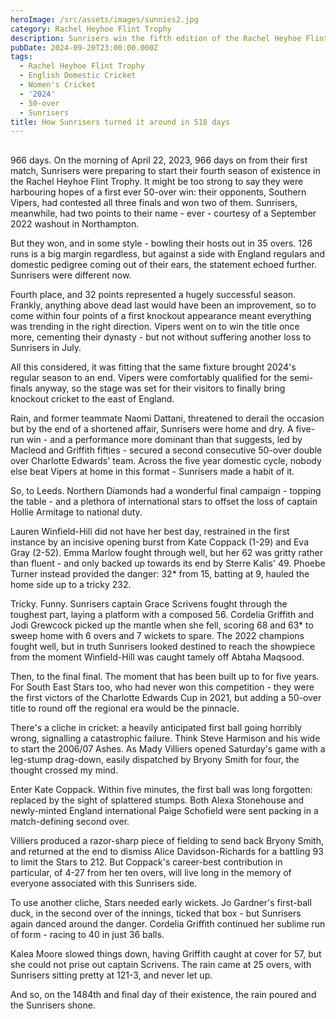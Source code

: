 ```yaml
---
heroImage: /src/assets/images/sunnies2.jpg
category: Rachel Heyhoe Flint Trophy
description: Sunrisers win the fifth edition of the Rachel Heyhoe Flint Trophy.
pubDate: 2024-09-20T23:00:00.000Z
tags:
  - Rachel Heyhoe Flint Trophy
  - English Domestic Cricket
  - Women's Cricket
  - '2024'
  - 50-over
  - Sunrisers
title: How Sunrisers turned it around in 518 days
---
```


##

966 days. On the morning of April 22, 2023, 966 days on from their first match, Sunrisers were preparing to start their fourth season of existence in the Rachel Heyhoe Flint Trophy. It might be too strong to say they were harbouring hopes of a first ever 50-over win: their opponents, Southern Vipers, had contested all three finals and won two of them. Sunrisers, meanwhile, had two points to their name - ever - courtesy of a September 2022 washout in Northampton.

But they won, and in some style - bowling their hosts out in 35 overs. 126 runs is a big margin regardless, but against a side with England regulars and domestic pedigree coming out of their ears, the statement echoed further. Sunrisers were different now.

Fourth place, and 32 points represented a hugely successful season. Frankly, anything above dead last would have been an improvement, so to come within four points of a first knockout appearance meant everything was trending in the right direction. Vipers went on to win the title once more, cementing their dynasty - but not without suffering another loss to Sunrisers in July.

All this considered, it was fitting that the same fixture brought 2024's regular season to an end. Vipers were comfortably qualified for the semi-finals anyway, so the stage was set for their visitors to finally bring knockout cricket to the east of England.

Rain, and former teammate Naomi Dattani, threatened to derail the occasion but by the end of a shortened affair, Sunrisers were home and dry. A five-run win - and a performance more dominant than that suggests, led by Macleod and Griffith fifties - secured a second consecutive 50-over double over Charlotte Edwards' team. Across the five year domestic cycle, nobody else beat Vipers at home in this format - Sunrisers made a habit of it.

So, to Leeds. Northern Diamonds had a wonderful final campaign - topping the table - and a plethora of international stars to offset the loss of captain Hollie Armitage to national duty.

Lauren Winfield-Hill did not have her best day, restrained in the first instance by an incisive opening burst from Kate Coppack (1-29) and Eva Gray (2-52). Emma Marlow fought through well, but her 62 was gritty rather than fluent - and only backed up towards its end by Sterre Kalis' 49. Phoebe Turner instead provided the danger: 32\* from 15, batting at 9, hauled the home side up to a tricky 232.

Tricky. Funny. Sunrisers captain Grace Scrivens fought through the toughest part, laying a platform with a composed 56. Cordelia Griffith and Jodi Grewcock picked up the mantle when she fell, scoring 68 and 63\* to sweep home with 6 overs and 7 wickets to spare. The 2022 champions fought well, but in truth Sunrisers looked destined to reach the showpiece from the moment Winfield-Hill was caught tamely off Abtaha Maqsood.

Then, to the final final. The moment that has been built up to for five years. For South East Stars too, who had never won this competition - they were the first victors of the Charlotte Edwards Cup in 2021, but adding a 50-over title to round off the regional era would be the pinnacle.

There's a cliche in cricket: a heavily anticipated first ball going horribly wrong, signalling a catastrophic failure. Think Steve Harmison and his wide to start the 2006/07 Ashes. As Mady Villiers opened Saturday's game with a leg-stump drag-down, easily dispatched by Bryony Smith for four, the thought crossed my mind.

Enter Kate Coppack. Within five minutes, the first ball was long forgotten: replaced by the sight of splattered stumps. Both Alexa Stonehouse and newly-minted England international Paige Schofield were sent packing in a match-defining second over.

Villiers produced a razor-sharp piece of fielding to send back Bryony Smith, and returned at the end to dismiss Alice Davidson-Richards for a battling 93 to limit the Stars to 212. But Coppack's career-best contribution in particular, of 4-27 from her ten overs, will live long in the memory of everyone associated with this Sunrisers side.

To use another cliche, Stars needed early wickets. Jo Gardner's first-ball duck, in the second over of the innings, ticked that box - but Sunrisers again danced around the danger. Cordelia Griffith continued her sublime run of form - racing to 40 in just 36 balls.

Kalea Moore slowed things down, having Griffith caught at cover for 57, but she could not prise out captain Scrivens. The rain came at 25 overs, with Sunrisers sitting pretty at 121-3, and never let up.

And so, on the 1484th and final day of their existence, the rain poured and the Sunrisers shone.
